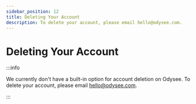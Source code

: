 ---
sidebar_position: 12
title: Deleting Your Account
description: To delete your account, please email hello@odysee.com.
---

# Deleting Your Account

:::info

We currently don't have a built-in option for account deletion on Odysee. To delete your account, please email hello@odysee.com.

:::
